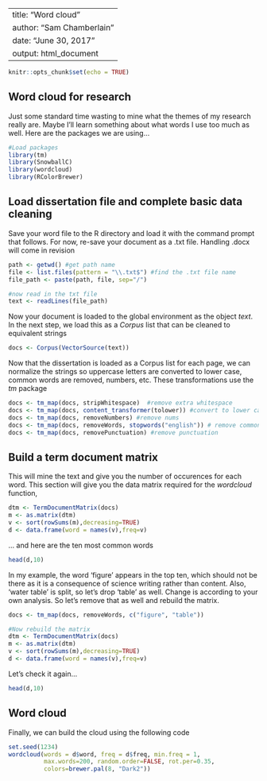 ----
title: "Word cloud"
author: "Sam Chamberlain"
date: "June 30, 2017"
output: html_document
---

```r
knitr::opts_chunk$set(echo = TRUE)
```

## Word cloud for research

Just some standard time wasting to mine what the themes of my research really are. Maybe I'll learn something about what words I use too much as well. Here are the packages we are using...

```r
#Load packages
library(tm)
library(SnowballC)
library(wordcloud)
library(RColorBrewer)
```

## Load dissertation file and complete basic data cleaning
Save your word file to the R directory and load it with the command prompt that follows. For now, re-save your document as a .txt file. Handling .docx will come in revision

```r
path <- getwd() #get path name
file <- list.files(pattern = "\\.txt$") #find the .txt file name
file_path <- paste(path, file, sep="/")

#now read in the txt file
text <- readLines(file_path) 
```

Now your document is loaded to the global environment as the object *text*. In the next step, we load this as a *Corpus* list that can be cleaned to equivalent strings

```r
docs <- Corpus(VectorSource(text))
```

Now that the dissertation is loaded as a Corpus list for each page, we can normalize the strings so uppercase letters are converted to lower case, common words are removed, numbers, etc. These transformations use the *tm* package

```r
docs <- tm_map(docs, stripWhitespace)  #remove extra whitespace
docs <- tm_map(docs, content_transformer(tolower)) #convert to lower case
docs <- tm_map(docs, removeNumbers) #remove nums
docs <- tm_map(docs, removeWords, stopwords("english")) # remove common english
docs <- tm_map(docs, removePunctuation) #remove punctuation
```

## Build a term document matrix
This will mine the text and give you the number of occurences for each word. This section will give you the data matrix required for the *wordcloud* function,

```r
dtm <- TermDocumentMatrix(docs)
m <- as.matrix(dtm)
v <- sort(rowSums(m),decreasing=TRUE)
d <- data.frame(word = names(v),freq=v)
```

... and here are the ten most common words
```r
head(d,10)
```

In my example, the word 'figure' appears in the top ten, which should not be there as it is a consequence of science writing rather than content. Also, 'water table' is split, so let's drop 'table' as well. Change is according to your own analysis. So let's remove that as well and rebuild the matrix.

```r
docs <- tm_map(docs, removeWords, c("figure", "table"))

#Now rebuild the matrix
dtm <- TermDocumentMatrix(docs)
m <- as.matrix(dtm)
v <- sort(rowSums(m),decreasing=TRUE)
d <- data.frame(word = names(v),freq=v)
```

Let's check it again...
```r
head(d,10)
```

## Word cloud
Finally, we can build the cloud using the following code
```r
set.seed(1234)
wordcloud(words = d$word, freq = d$freq, min.freq = 1,
          max.words=200, random.order=FALSE, rot.per=0.35, 
          colors=brewer.pal(8, "Dark2"))
```